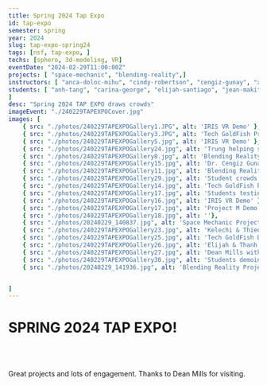 ```yaml
---
title: Spring 2024 Tap Expo 
id: tap-expo
semester: spring
year: 2024
slug: tap-expo-spring24
tags: [nsf, tap-expo, ]
techs: [sphero, 3d-modeling, VR]
eventDate: "2024-02-29T11:00:00Z"
projects: [ "space-mechanic", "blending-reality",]
instructors: [ "anca-doloc-mihu", "cindy-robertson", "cengiz-gunay", "xin-xu", "wei-jin",]
students: [ "anh-tang", "carina-george", "elijah-santiago", "jean-makita-mbama", "julissa-v-ramos", "kelechi-ariwodo", "thanh-tran", "trung-dao", "thien-nghi-duong",
]
desc: "Spring 2024 TAP EXPO draws crowds"
imageEvent: "./240229TAPEXPOCover.jpg"
images: [ 
    { src: "./photos/240229TAPEXPOGallery1.JPG", alt: 'IRIS VR Demo' },
    { src: "./photos/240229TAPEXPOGallery3.JPG", alt: 'Tech GoldFish Project demo'},
    { src: "./photos/240229TAPEXPOGallery5.jpg", alt: 'IRIS VR Demo' },
    { src: "./photos/240229TAPEXPOGallery24.jpg", alt: 'Trung helping student with Virtual reality project demo'},
    { src: "./photos/240229TAPEXPOGallery8.jpg", alt: 'Blending Reality Project discussion with Dr. Xin Xu'},
    { src: "./photos/240229TAPEXPOGallery15.jpg", alt: 'Dr. Cengiz Gunay on Tap Expo Panel' },
    { src: "./photos/240229TAPEXPOGallery11.jpg", alt: 'Blending Reality Project demo'},
    { src: "./photos/240229TAPEXPOGallery29.jpg", alt: 'Student crowds at Tap Expo Spring 24'},       
    { src: "./photos/240229TAPEXPOGallery14.jpg", alt: 'Tech GoldFish Project demo'},
    { src: "./photos/240229TAPEXPOGallery17.jpg", alt: 'Students testing out project M' },
    { src: "./photos/240229TAPEXPOGallery16.jpg", alt: 'IRIS VR Demo' },
    { src: "./photos/240229TAPEXPOGallery17.jpg", alt: 'Project M Demo'},
    { src: "./photos/240229TAPEXPOGallery18.jpg", alt: ''},
    { src: "./photos/20240229_140837.jpg", alt: 'Space Mechanic Project Demo'},
    { src: "./photos/240229TAPEXPOGallery23.jpg", alt: 'Kelechi & Thien helping students with Blending Reality demo'},
    { src: "./photos/240229TAPEXPOGallery25.jpg", alt: 'Tech GoldFish Demo'},
    { src: "./photos/240229TAPEXPOGallery26.jpg", alt: 'Elijah & Thanh helping student with Project M'},
    { src: "./photos/240229TAPEXPOGallery27.jpg", alt: 'Dean Mills with Yagmur (Rain), Vincent & David for their Tech GoldFish Robotics Demo'},
    { src: "./photos/240229TAPEXPOGallery30.jpg", alt: 'Students demoing '},
    { src: "./photos/20240229_141936.jpg", alt: 'Blending Reality Project demo'},


]
---
```




# SPRING 2024 TAP EXPO!
<br>
<Photo src={fall24Expo.src} alt="Student Crowds at Spring 2024 Tap Expo"/>  
</br>

<p>
Great projects and lots of engagement. Thanks to Dean Mills for visiting.
</p>




